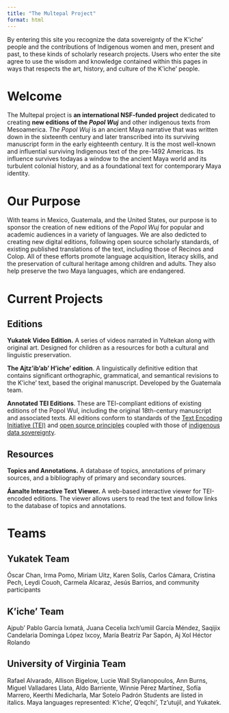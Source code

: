 ```yaml
---
title: "The Multepal Project"
format: html
---
```


::: bourdieu
By entering this site you recognize the data sovereignty of the K’iche’ people and the contributions of Indigenous women and men, present and past, to these kinds of scholarly research projects. Users who enter the site agree to use the wisdom and knowledge contained within this pages in ways that respects the art, history, and culture of the K’iche’ people.
:::

# Welcome

The Multepal project is **an international NSF-funded project** dedicated to creating **new editions of the *Popol Wuj*** and other indigenous texts from Mesoamerica. *The Popol Wuj* is an ancient Maya narrative that was written down in the sixteenth century and later transcribed into its surviving manuscript form in the early eighteenth century. It is the most well-known and influential surviving Indigenous text of the pre-1492 Americas. Its influence survives todayas a window to the ancient Maya world and its turbulent colonial history, and as a foundational text for contemporary Maya identity.

# Our Purpose

With teams in Mexico, Guatemala, and the United States, our purpose is to sponsor the creation of new editions of the *Popol Wuj* for popular and academic audiences in a variety of languages. We are also dedicted to creating new digital editions, following open source scholarly standards, of existing published translations of the text, including those of Recinos and Colop. All of these efforts promote language acquisition, literacy skills, and the preservation of cultural heritage among children and adults. They also help preserve the two Maya languages, which are endangered.

# Current Projects

## Editions

**Yukatek Video Edition.** A series of videos narrated in Yultekan along with original art. Designed for children as a resources for both a cultural and linguistic preservation.

**The Ajtz'ib'ab' H'iche' edition**. A linguistically definitive edition that contains significant orthographic, grammatical, and semantical revisions to the K’iche’ text, based the original manuscript. Developed by the Guatemala team.

**Annotated TEI Editions**. These are TEI-compliant editions of existing editions of the Popol Wul, including the original 18th-century manuscript and associated texts. All editions conform to standards of the [Text Encoding Initiative (TEI)](https://tei-c.org/) and [open source principles](https://opensource.org/osd) coupled with those of [indigenous data sovereignty](https://nni.arizona.edu/our-work/research-policy-analysis/indigenous-data-sovereignty-governance).

## Resources

**Topics and Annotations.** A database of topics, annotations of primary sources, and a bibliography of primary and secondary sources.

**Áanalte Interactive Text Viewer.** A web-based interactive viewer for TEI-encoded editions. The viewer allows users to read the text and follow links to the database of topics and annotations.

# Teams

## Yukatek Team

Óscar Chan, Irma Pomo, Miriam Uitz, Karen Solís, Carlos Cámara, Cristina Pech, Leydi Couoh, Carmela Alcaraz, Jesús Barrios, and community participants

## K’iche’ Team

Ajpub’ Pablo García Ixmatá, Juana Cecelia Ixch’umiil García Méndez, Saqijix Candelaria Dominga López Ixcoy, María Beatríz Par Sapón, Aj Xol Héctor Rolando

## University of Virginia Team

Rafael Alvarado, Allison Bigelow, Lucie Wall Stylianopoulos, Ann Burns, Miguel Valladares Llata, Aldo Barriente, Winnie Pérez Martínez, Sofía Marrero, Keerthi Medicharla, Mar Sotelo Padrón Students are listed in italics. Maya languages represented: K’iche’, Q’eqchi’, Tz’utujil, and Yukatek.